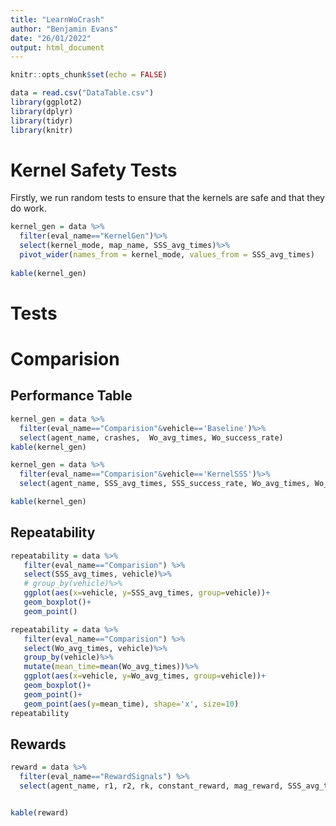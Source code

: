 ```yaml
---
title: "LearnWoCrash"
author: "Benjamin Evans"
date: "26/01/2022"
output: html_document
---
```



```r
knitr::opts_chunk$set(echo = FALSE)

data = read.csv("DataTable.csv")
library(ggplot2)
library(dplyr)
library(tidyr)
library(knitr)

```

# Kernel Safety Tests

Firstly, we run random tests to ensure that the kernels are safe and that they do work.

```r
kernel_gen = data %>%
  filter(eval_name=="KernelGen")%>%
  select(kernel_mode, map_name, SSS_avg_times)%>%
  pivot_wider(names_from = kernel_mode, values_from = SSS_avg_times)
  
kable(kernel_gen)
```




# Tests

# Comparision

## Performance Table



```r
kernel_gen = data %>%
  filter(eval_name=="Comparision"&vehicle=='Baseline')%>%
  select(agent_name, crashes,  Wo_avg_times, Wo_success_rate)
kable(kernel_gen)

kernel_gen = data %>%
  filter(eval_name=="Comparision"&vehicle=='KernelSSS')%>%
  select(agent_name, SSS_avg_times, SSS_success_rate, Wo_avg_times, Wo_success_rate)

kable(kernel_gen)
```


## Repeatability



```r
repeatability = data %>%
   filter(eval_name=="Comparision") %>%
   select(SSS_avg_times, vehicle)%>%
   # group_by(vehicle)%>%
   ggplot(aes(x=vehicle, y=SSS_avg_times, group=vehicle))+
   geom_boxplot()+
   geom_point()

repeatability = data %>%
   filter(eval_name=="Comparision") %>%
   select(Wo_avg_times, vehicle)%>%
   group_by(vehicle)%>%
   mutate(mean_time=mean(Wo_avg_times))%>%
   ggplot(aes(x=vehicle, y=Wo_avg_times, group=vehicle))+
   geom_boxplot()+
   geom_point()+
   geom_point(aes(y=mean_time), shape='x', size=10)
repeatability
```
 

## Rewards
```r
reward = data %>%
  filter(eval_name=="RewardSignals") %>%
  select(agent_name, r1, r2, rk, constant_reward, mag_reward, SSS_avg_times, SSS_success_rate, Wo_avg_times, Wo_success_rate)


kable(reward)
```

